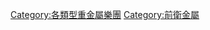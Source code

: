 {{Commonscat|Progressive metal music groups}}

[[Category:各類型重金屬樂團|Category:各類型重金屬樂團]]
[[Category:前衛金屬|Category:前衛金屬]]